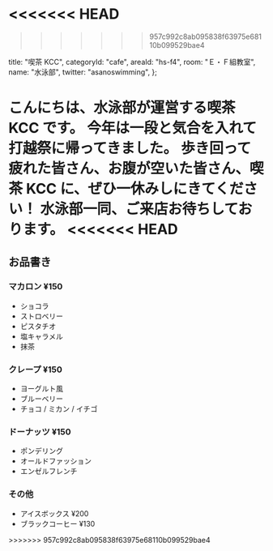<<<<<<< HEAD
=======
>>>>>>> 957c992c8ab095838f63975e68110b099529bae4

  title: "喫茶 KCC",
  categoryId: "cafe",
  areaId: "hs-f4",
  room: "Ｅ・Ｆ組教室",
  name: "水泳部",
  twitter: "asanoswimming",
};

こんにちは、水泳部が運営する喫茶 KCC です。
今年は一段と気合を入れて打越祭に帰ってきました。
歩き回って疲れた皆さん、お腹が空いた皆さん、喫茶 KCC に、ぜひ一休みしにきてください！
水泳部一同、ご来店お待ちしております。
<<<<<<< HEAD
=======

## お品書き

### マカロン ¥150

- ショコラ
- ストロベリー
- ピスタチオ
- 塩キャラメル
- 抹茶

### クレープ ¥150

- ヨーグルト風
- ブルーベリー
- チョコ / ミカン / イチゴ

### ドーナッツ ¥150

- ポンデリング
- オールドファッション
- エンゼルフレンチ

### その他

- アイスボックス ¥200
- ブラックコーヒー ¥130

<CommonCafeMenu />
>>>>>>> 957c992c8ab095838f63975e68110b099529bae4
